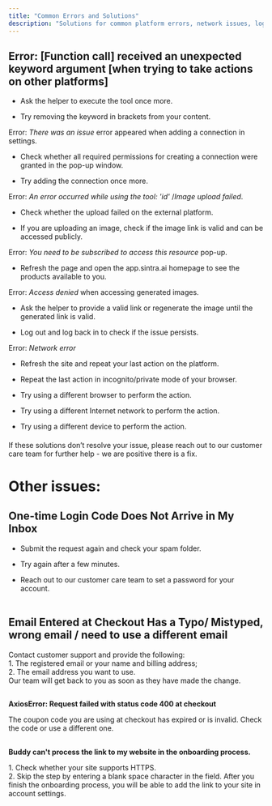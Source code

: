 ```yaml
---
title: "Common Errors and Solutions"
description: "Solutions for common platform errors, network issues, login problems, and checkout issues."
---
```


## Error: [Function call] received an unexpected keyword argument [when trying to take actions on other platforms]

  * Ask the helper to execute the tool once more.

  * Try removing the keyword in brackets from your content.




Error: _There was an issue_ error appeared when adding a connection in settings.

  * Check whether all required permissions for creating a connection were granted in the pop-up window.

  * Try adding the connection once more.




Error: _An error occurred while using the tool: 'id'_ /_Image upload failed_.

  * Check whether the upload failed on the external platform.

  * If you are uploading an image, check if the image link is valid and can be accessed publicly.




Error: _You need to be subscribed to access this resource_ pop-up.

  * Refresh the page and open the app.sintra.ai homepage to see the products available to you.




Error: _Access denied_ when accessing generated images.

  * Ask the helper to provide a valid link or regenerate the image until the generated link is valid.

  * Log out and log back in to check if the issue persists.




Error: _Network error_

  * Refresh the site and repeat your last action on the platform.

  * Repeat the last action in incognito/private mode of your browser.

  * Try using a different browser to perform the action.

  * Try using a different Internet network to perform the action.

  * Try using a different device to perform the action.




####   
If these solutions don’t resolve your issue, please reach out to our customer care team for further help - we are positive there is a fix.  


# **Other issues:**  


## **One-time Login Code Does Not Arrive in My Inbox**

  * Submit the request again and check your spam folder.

  * Try again after a few minutes.

  * Reach out to our customer care team to set a password for your account.  
​




## **Email Entered at Checkout Has a Typo/ Mistyped, wrong email / need to use a different email**

Contact customer support and provide the following:  
1\. The registered email or your name and billing address;  
2\. The email address you want to use.  
Our team will get back to you as soon as they have made the change.

##   
**AxiosError: Request failed with status code 400 at checkout**

  
The coupon code you are using at checkout has expired or is invalid. Check the code or use a different one.

##   
**Buddy can't process the link to my website in the onboarding process.**

  
1\. Check whether your site supports HTTPS.  
2\. Skip the step by entering a blank space character in the field. After you finish the onboarding process, you will be able to add the link to your site in account settings.